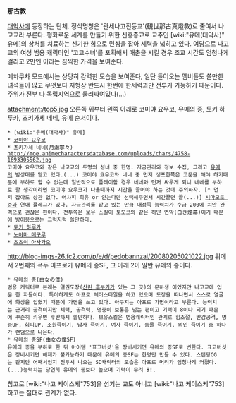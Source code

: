 '''那古教'''

[[대악사]]에 등장하는 단체. 정식명칭은 '관세나고진등교'(観世那古真燈敎)로 줄여서 나고교라 부른다. 평화로운 세계를 만들기 위한 신흥종교로 교주인 [wiki:"유메(대악사)" 유메]의 상처를 치료하는 신기한 힘으로 민심을 잡아 세력을 넓히고 있다. 여담으로 나고교의 여성 범용 캐릭터인 '고교수녀'를 포획해서 매춘을 시킬 경우 조교 시간도 엄청나게 걸리고 2만엔 이라는 끔찍한 가격을 보여준다.

메차쿠차 모드에서는 상당히 강력한 모습을 보여준다, 일단 들어오는 멤버들도 쓸만한 녀석들이 많고 무엇보다 지형상 반드시 한번에 한세력과만 전투가 가능하기 때문이다. 주위가 전부 다 독립지역으로 둘러싸여있다(...)

attachment:/top5.jpg
오른쪽 위부터 왼쪽 아래로 코미야 요우코, 유메의 종, 토키 하루카, 츠키가세 네네, 유메 순서이다.
 * [wiki:"유메(대악사)" 유메]
 * [[코미야 요우코]]
 * 츠키가세 네네(月瀬寧々) 
 http://moe.animecharactersdatabase.com/uploads/chars/4758-1693305562.jpg
 코미야 요우코와 같은 나고교의 두명의 성녀 중 한명. 자금관리와 정보 수집, 그리고 [[유메]]의 밤상대를 맡고 있다.(...) 코미야 요우코와 네네 중 먼저 생포한쪽은 고문을 해야 하기때문에 부하로 할 수 없는데 일반적으로 플레이할 경우 네네와 먼저 싸우게 되니 네네를 부하로 할 생각이라면 코미야 요우코가 나올때까지 시간을 끌어야 하는 것에 주의하자. [* 먼저 잡아도 상관 없다. 어차피 회유 or 안는다만 선택해주면서 시간끌면 끝(...)] [[시마모토 쥰]]과 연애 플레그가 있다. 자금관리를 맡고 있는 만큼 내정쪽 능력치가 수금 200에 치안 완벽으로 괜찮은 편이다. 전투쪽은 보유 스킬이 토모코와 같은 하얀 연막(白き煙幕)이기 때문에 방어용으로는 그럭저럭 쓸만하다.
 * [[토키 하루카]]
 * [[노야마 메구루]]
 * [[츠츠이 아사가오]]

http://blog-imgs-26.fc2.com/p/e/d/pedobannzai/20080205021022.jpg
위에서 2번째의 폭두 아프로가 유메의 종SF, 그 아래 2이 일반 유메의 종이다.
 * 유메의 종(由女の僕) 
 범용 캐릭터로 본래는 열권도장([[산린 후부키]]가 있는 그 곳)의 문하생 이었지만 나고교에 입문 한 자들이다. 특이하게도 아프로 헤어스타일을 하고 있으며 도장을 떠나면서 스스로 얼굴에 화상을 입혔기 때문에 가면을 쓰고 있다. 아쿠지는 아프로 가면이라고 부른다. 능력치는 근거리 공격이지만 체력, 공격력, 명중이 보통은 넘는 편이고 기력이 8이나 되기 때문에 꾸준히 키우면 후반까지 쓸만하다. 보유스킬은 범용캐릭터인 관계로 힘조절, 반감공격, 명중UP, 회피UP, 조원죽이기, 남자 죽이기, 여자 죽이기, 동물 죽이기, 외인 죽이기 중 하나가 랜덤으로 나온다.
 * 유메의 종SF(由女の僕SF) 
 유메의 종을 부하로 한 뒤 아이템 '표고버섯'을 장비시키면 유메의 종SF로 변한다. 표고버섯은 장비시키면 해제가 불가능하기 때문에 유메의 종SF는 한명만 만들 수 있다. 스탠딩CG는 같지만 어째서인지 전투시 나오는 SD캐릭터의 모습은 아프로 머리가 엄청나게 커졌다.(...)능력치는 당연히 유메의 종보다 높으며 기력이 무려 '''9!'''. 

참고로 [wiki:"나고 케이스케"753]을 섬기는 교도 아니고 [wiki:"나고 케이스케"753]하고는 절대로 관계가 없다.
